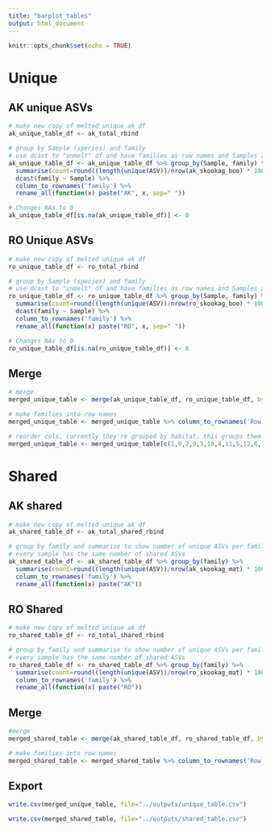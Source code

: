```yaml
---
title: "barplot_tables"
output: html_document
---
```


```r
knitr::opts_chunk$set(echo = TRUE)
```


# Unique

## AK unique ASVs

```r

# make new copy of melted unique ak df
ak_unique_table_df <- ak_total_rbind

# group by Sample (species) and family
# use dcast to "unmelt" df and have families as row names and Samples as col names with counts as the cell values
ak_unique_table_df <- ak_unique_table_df %>% group_by(Sample, family) %>%
  summarise(count=round((length(unique(ASV))/nrow(ak_skookag_boo) * 100), digits=2)) %>%
  dcast(family ~ Sample) %>%
  column_to_rownames('family') %>%
  rename_all(function(x) paste("AK", x, sep=" "))

# Changes NAs to 0
ak_unique_table_df[is.na(ak_unique_table_df)] <- 0


```


## RO Unique ASVs

```r

# make new copy of melted unique ak df
ro_unique_table_df <- ro_total_rbind

# group by Sample (species) and family
# use dcast to "unmelt" df and have families as row names and Samples as col names with counts as the cell values
ro_unique_table_df <- ro_unique_table_df %>% group_by(Sample, family) %>%
  summarise(count=round((length(unique(ASV))/nrow(ro_skookag_boo) * 100), digits=2)) %>%
  dcast(family ~ Sample) %>%
  column_to_rownames('family') %>%
  rename_all(function(x) paste("RO", x, sep=" "))

# Changes NAs to 0
ro_unique_table_df[is.na(ro_unique_table_df)] <- 0

```


## Merge

```r

# merge
merged_unique_table <- merge(ak_unique_table_df, ro_unique_table_df, by="row.names")

# make families into row names
merged_unique_table <- merged_unique_table %>% column_to_rownames('Row.names')

# reorder cols. currently they're grouped by habitat, this groups them by sample
merged_unique_table <- merged_unique_table[c(1,8,2,9,3,10,4,11,5,12,6,13,7,14)]


```


# Shared

## AK shared

```r

# make new copy of melted unique ak df
ak_shared_table_df <- ak_total_shared_rbind

# group by family and summarise to show number of unique ASVs per family
# every sample has the same number of shared ASVs
ak_shared_table_df <- ak_shared_table_df %>% group_by(family) %>%
  summarise(count=round((length(unique(ASV))/nrow(ak_skookag_mat) * 100), digits=2)) %>%
  column_to_rownames('family') %>%
  rename_all(function(x) paste("AK"))


```


## RO Shared

```r

# make new copy of melted unique ak df
ro_shared_table_df <- ro_total_shared_rbind

# group by family and summarise to show number of unique ASVs per family
# every sample has the same number of shared ASVs
ro_shared_table_df <- ro_shared_table_df %>% group_by(family) %>%
  summarise(count=round((length(unique(ASV))/nrow(ro_skookag_mat) * 100), digits=2)) %>%
  column_to_rownames('family') %>%
  rename_all(function(x) paste("RO"))

```


## Merge

```r

#merge
merged_shared_table <- merge(ak_shared_table_df, ro_shared_table_df, by="row.names")

# make families into row names
merged_shared_table <- merged_shared_table %>% column_to_rownames('Row.names')

```



## Export

```r

write.csv(merged_unique_table, file="../outputs/unique_table.csv")

write.csv(merged_shared_table, file="../outputs/shared_table.csv")

```



